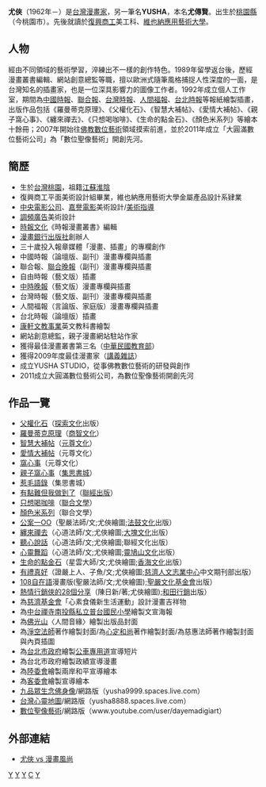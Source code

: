 {{漫畫}}

'''尤俠'''（1962年－）是[[台灣|台灣]][[漫畫家|漫畫家]]，另一筆名'''YUSHA'''，本名'''尤傳賢'''。出生於[[桃園市|桃園縣]]（今桃園市）。先後就讀於[[台北縣私立復興高級商工職業學校|復興商工]]美工科、[[維也納應用藝術大學|維也納應用藝術大學]]。

==人物==
經由不同領域的藝術學習，淬練出不一樣的創作特色。1989年留學返台後，歷經漫畫叢書編輯、網站創意總監等職，擅以歐洲式隨筆風格捕捉人性深度的一面，是台灣知名的插畫家，也是一位深具影響力的圖像工作者。1992年成立個人工作室，期間為[[中國時報|中國時報]]、[[聯合報|聯合報]]、[[台灣時報|台灣時報]]、[[人間福報|人間福報]]、[[台北時報|台北時報]]等報紙繪製插畫，出版作品包括《羅曼蒂克原理》、《父權化石》、《智慧大補帖》、《愛情大補帖》、《親子窩心事》、《纏來禪去》、《只想喝咖啡》、《生命的點金石》、《顏色米系列》等繪本十餘冊；2007年開始往[[佛教|佛教]][[數位藝術|數位藝術]]領域摸索前進，並於2011年成立「大圓滿數位藝術公司」為「數位聖像藝術」開創先河。

==簡歷==
*生於[[台灣|台灣]][[桃園市|桃園]]，祖籍[[江蘇|江蘇]][[淮陰|淮陰]]
*復興商工平面美術設計組畢業，維也納應用藝術大學金屬產品設計系肄業
*[[中央電影公司|中央電影公司]]、[[嘉譽電影|嘉譽電影]]美術設計/[[美術指導|美術指導]]
*[[調頻廣告|調頻廣告]]美術設計
*[[時報文化|時報文化]]《時報漫畫叢書》編輯
*[[漫畫銀行出版社|漫畫銀行出版社]]創辦人
*三十歲投入報章媒體「漫畫、插畫」的專欄創作
*中國時報（論壇版、副刊）漫畫專欄與插畫
*聯合報、[[聯合晚報|聯合晚報]]（副刊）漫畫專欄與插畫
*自由時報（藝文版）插畫
*[[中時晚報|中時晚報]]（藝文版）漫畫專欄與插畫
*台灣時報（藝文版、副刊）漫畫專欄與插畫
*人間福報（言論版、家庭版）漫畫專欄與插畫
*台北時報（論壇版）插畫
*[[康軒文教事業|康軒文教事業]]英文教科書繪製
*網站創意總監，親子漫畫網站駐站作家
*獲得最佳漫畫叢書第三名（[[中華民國教育部|中華民國教育部]]）
*獲得2009年度最佳漫畫家（[[講義雜誌|講義雜誌]]）
*成立YUSHA STUDIO，從事佛教數位藝術的研發與創作
*2011成立大圓滿數位藝術公司，為數位聖像藝術開創先河

==作品一覽==
*[[父權化石|父權化石]]（[[探索文化|探索文化]]出版）
*[[羅曼蒂克原理|羅曼蒂克原理]]（[[商智文化|商智文化]]）
*[[智慧大補帖|智慧大補帖]]（[[元尊文化|元尊文化]]）
*[[愛情大補帖|愛情大補帖]]（元尊文化）
*[[窩心事|窩心事]]（元尊文化）
*[[親子窩心事|親子窩心事]]（[[集思書城|集思書城]]）
*[[惹毛語錄|惹毛語錄]]（集思書城）
*[[有點難但我做到了|有點難但我做到了]]（[[聯經出版|聯經出版]]）
*[[只想喝咖啡|只想喝咖啡]]（[[聯合文學|聯合文學]]）
*[[顏色米系列|顏色米系列]]（聯合文學）
*[[公案一OO|公案一OO]]（聖嚴法師/文;尤俠繪圖;[[法鼓文化|法鼓文化]]出版）
*[[纏來禪去|纏來禪去]]（心道法師/文;尤俠繪圖;[[大塊文化|大塊文化]]出版）
*[[聽心說話|聽心說話]]（心道法師/文;尤俠繪圖;聯經文化出版）
*[[心靈舞蹈|心靈舞蹈]]（心道法師/文;尤俠繪圖;[[靈鳩山文化|靈鳩山文化]]出版）
*[[生命的點金石|生命的點金石]]（星雲大師/文;尤俠繪圖;[[香海文化|香海文化]]出版）
*[[有禮真好|有禮真好]]（證嚴上人、子魚/文;尤俠繪圖;[[慈濟人文志業中心|慈濟人文志業中心]]中文期刊部出版）
*[[108自在語|108自在語]]漫畫版(聖嚴法師/文;尤俠繪圖);[[聖嚴文化基金會|聖嚴文化基金會]]出版）
*[[熱情行銷俠的28個分享|熱情行銷俠的28個分享]]（陳日新/著;尤俠繪圖);[[和田行銷|和田行銷]]出版）
*為[[慈濟基金會|慈濟基金會]]「心素食儀新生活運動」設計漫畫吉祥物
*為[[中台禪寺|中台禪寺]][[南投縣私立普台國民小學|南投縣私立普台國民小學]]繪製文宣海報
*為[[佛光山|佛光山]]〈人間音緣〉繪製出版品封面
*為[[淨空法師|淨空法師]]著作繪製封面/為[[心定和尚|心定和尚]]著作繪製封面/為慈惠法師著作繪製封面與內頁插圖
*為[[台北市政府|台北市政府]]繪製[[公車專用道|公車專用道]]宣導短片
*為台北市政府繪製政績宣導漫畫
*為[[陸委會|陸委會]]繪製兩岸和平宣導繪本
*為[[客委會|客委會]]繪製宣導繪本
*[[九品眾生念佛身像|九品眾生念佛身像]]/網路版（yusha9999.spaces.live.com）
*[[台灣心靈地圖|台灣心靈地圖]]/網路版（yusha8888.spaces.live.com）
*[[數位聖像藝術|數位聖像藝術]]/網路版（www.youtube.com/user/dayemadigiart）

==外部連結==
*{{zh-tw}}[http://blog.udn.com/yusha 尤俠 vs 漫畫風尚] {{Wayback|url=http://blog.udn.com/yusha |date=20110224170717 }}

[[Category:臺灣漫畫家|Y]]
[[Category:桃園市人|Y]]
[[Category:江蘇裔台灣人|Y]]
[[Category:尤姓|C]]
[[Category:1962年出生|Y]]